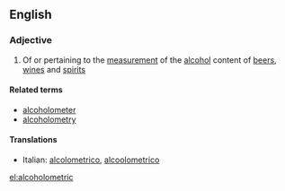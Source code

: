 ==English==

===Adjective===
{{en-adj}}

# Of or pertaining to the [[measurement]] of the [[alcohol]] content of [[beer]]s, [[wine]]s and [[spirit]]s

====Related terms====
*[[alcoholometer]]
*[[alcoholometry]]

====Translations====
{{top}}
*Italian: [[alcolometrico]], [[alcoolometrico]]
{{mid}}

{{bottom}}

[[el:alcoholometric]]